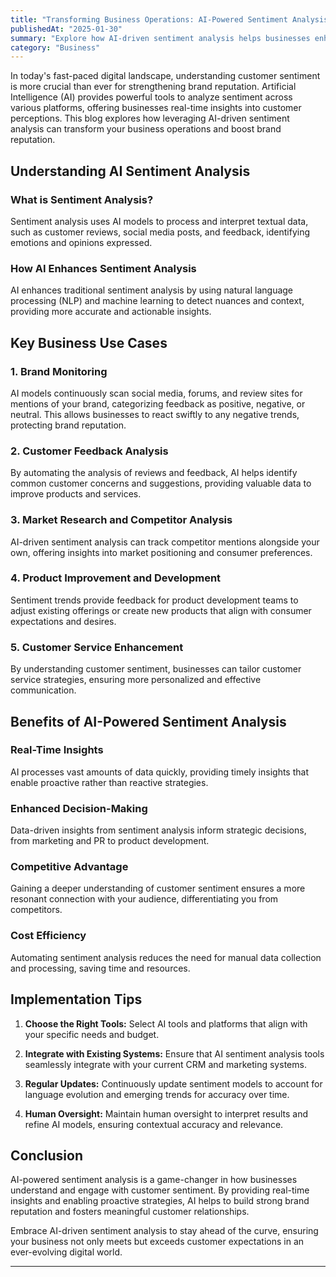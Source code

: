 ```yaml
---
title: "Transforming Business Operations: AI-Powered Sentiment Analysis for Brand Reputation"
publishedAt: "2025-01-30"
summary: "Explore how AI-driven sentiment analysis helps businesses enhance brand reputation."
category: "Business"
---
```


In today's fast-paced digital landscape, understanding customer sentiment is more crucial than ever for strengthening brand reputation. Artificial Intelligence (AI) provides powerful tools to analyze sentiment across various platforms, offering businesses real-time insights into customer perceptions. This blog explores how leveraging AI-driven sentiment analysis can transform your business operations and boost brand reputation.

## Understanding AI Sentiment Analysis

### What is Sentiment Analysis?

Sentiment analysis uses AI models to process and interpret textual data, such as customer reviews, social media posts, and feedback, identifying emotions and opinions expressed.

### How AI Enhances Sentiment Analysis

AI enhances traditional sentiment analysis by using natural language processing (NLP) and machine learning to detect nuances and context, providing more accurate and actionable insights.

## Key Business Use Cases

### 1. Brand Monitoring

AI models continuously scan social media, forums, and review sites for mentions of your brand, categorizing feedback as positive, negative, or neutral. This allows businesses to react swiftly to any negative trends, protecting brand reputation.

### 2. Customer Feedback Analysis

By automating the analysis of reviews and feedback, AI helps identify common customer concerns and suggestions, providing valuable data to improve products and services.

### 3. Market Research and Competitor Analysis

AI-driven sentiment analysis can track competitor mentions alongside your own, offering insights into market positioning and consumer preferences.

### 4. Product Improvement and Development

Sentiment trends provide feedback for product development teams to adjust existing offerings or create new products that align with consumer expectations and desires.

### 5. Customer Service Enhancement

By understanding customer sentiment, businesses can tailor customer service strategies, ensuring more personalized and effective communication.

## Benefits of AI-Powered Sentiment Analysis

### Real-Time Insights

AI processes vast amounts of data quickly, providing timely insights that enable proactive rather than reactive strategies.

### Enhanced Decision-Making

Data-driven insights from sentiment analysis inform strategic decisions, from marketing and PR to product development.

### Competitive Advantage

Gaining a deeper understanding of customer sentiment ensures a more resonant connection with your audience, differentiating you from competitors.

### Cost Efficiency

Automating sentiment analysis reduces the need for manual data collection and processing, saving time and resources.

## Implementation Tips

1. **Choose the Right Tools:** Select AI tools and platforms that align with your specific needs and budget.

2. **Integrate with Existing Systems:** Ensure that AI sentiment analysis tools seamlessly integrate with your current CRM and marketing systems.

3. **Regular Updates:** Continuously update sentiment models to account for language evolution and emerging trends for accuracy over time.

4. **Human Oversight:** Maintain human oversight to interpret results and refine AI models, ensuring contextual accuracy and relevance.

## Conclusion

AI-powered sentiment analysis is a game-changer in how businesses understand and engage with customer sentiment. By providing real-time insights and enabling proactive strategies, AI helps to build strong brand reputation and fosters meaningful customer relationships.

Embrace AI-driven sentiment analysis to stay ahead of the curve, ensuring your business not only meets but exceeds customer expectations in an ever-evolving digital world.

---